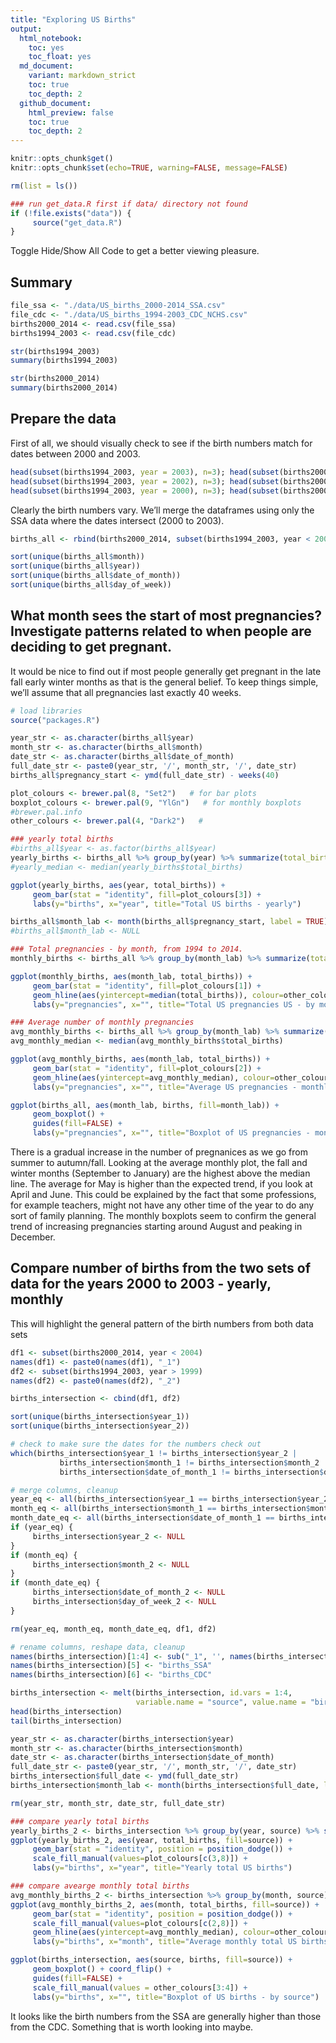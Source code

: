 ```yaml
---
title: "Exploring US Births"
output:
  html_notebook:
    toc: yes
    toc_float: yes
  md_document:
    variant: markdown_strict
    toc: true
    toc_depth: 2
  github_document:
    html_preview: false
    toc: true
    toc_depth: 2
---
```


```r

knitr::opts_chunk$get()
knitr::opts_chunk$set(echo=TRUE, warning=FALSE, message=FALSE)

rm(list = ls())

### run get_data.R first if data/ directory not found
if (!file.exists("data")) { 
     source("get_data.R")
}
```


Toggle Hide/Show All Code to get a better viewing pleasure.

## Summary

```r
file_ssa <- "./data/US_births_2000-2014_SSA.csv"
file_cdc <- "./data/US_births_1994-2003_CDC_NCHS.csv"
births2000_2014 <- read.csv(file_ssa)
births1994_2003 <- read.csv(file_cdc)
```

```r
str(births1994_2003)
summary(births1994_2003)
```

```r
str(births2000_2014)
summary(births2000_2014)
```


## Prepare the data

First of all, we should visually check to see if the birth numbers match for dates between 2000 and 2003.
```r
head(subset(births1994_2003, year = 2003), n=3); head(subset(births2000_2014, year = 2003), n=3)
head(subset(births1994_2003, year = 2002), n=3); head(subset(births2000_2014, year = 2002), n=3)
head(subset(births1994_2003, year = 2000), n=3); head(subset(births2000_2014, year = 2000), n=3)
```

Clearly the birth numbers vary. We'll merge the dataframes using only the SSA data where the dates intersect (2000 to 2003).

```r
births_all <- rbind(births2000_2014, subset(births1994_2003, year < 2000))
```

```r
sort(unique(births_all$month))
sort(unique(births_all$year))
sort(unique(births_all$date_of_month))
sort(unique(births_all$day_of_week))
```


## What month sees the start of most pregnancies? Investigate patterns related to when people are deciding to get pregnant.

It would be nice to find out if most people generally get pregnant in the late fall early winter months as that is the general belief. To keep things simple, we'll assume that all pregnancies last exactly 40 weeks.

```r
# load libraries
source("packages.R")

year_str <- as.character(births_all$year)
month_str <- as.character(births_all$month)
date_str <- as.character(births_all$date_of_month)
full_date_str <- paste0(year_str, '/', month_str, '/', date_str)
births_all$pregnancy_start <- ymd(full_date_str) - weeks(40)

plot_colours <- brewer.pal(8, "Set2")   # for bar plots
boxplot_colours <- brewer.pal(9, "YlGn")   # for monthly boxplots
#brewer.pal.info
other_colours <- brewer.pal(4, "Dark2")   #
```

```r
### yearly total births
#births_all$year <- as.factor(births_all$year)
yearly_births <- births_all %>% group_by(year) %>% summarize(total_births = sum(births))
#yearly_median <- median(yearly_births$total_births)

ggplot(yearly_births, aes(year, total_births)) +
     geom_bar(stat = "identity", fill=plot_colours[3]) + 
     labs(y="births", x="year", title="Total US births - yearly")
```

```r
births_all$month_lab <- month(births_all$pregnancy_start, label = TRUE)
#births_all$month_lab <- NULL

### Total pregnancies - by month, from 1994 to 2014.
monthly_births <- births_all %>% group_by(month_lab) %>% summarize(total_births = sum(births))

ggplot(monthly_births, aes(month_lab, total_births)) +
     geom_bar(stat = "identity", fill=plot_colours[1]) + 
     geom_hline(aes(yintercept=median(total_births)), colour=other_colours[2]) +   # median line
     labs(y="pregnancies", x="", title="Total US pregnancies US - by month")

### Average number of monthly pregnancies
avg_monthly_births <- births_all %>% group_by(month_lab) %>% summarize(total_births = mean(births))
avg_monthly_median <- median(avg_monthly_births$total_births)

ggplot(avg_monthly_births, aes(month_lab, total_births)) +
     geom_bar(stat = "identity", fill=plot_colours[2]) + 
     geom_hline(aes(yintercept=avg_monthly_median), colour=other_colours[1]) +   # median line
     labs(y="pregnancies", x="", title="Average US pregnancies - monthly")
```

```r
ggplot(births_all, aes(month_lab, births, fill=month_lab)) +
     geom_boxplot() +
     guides(fill=FALSE) +
     labs(y="pregnancies", x="", title="Boxplot of US pregnancies - monthly")
```


There is a gradual increase in the number of pregnanices as we go from summer to autumn/fall. Looking at the average monthly plot, the fall and winter months (September to January) are the highest above the median line. The average for May is higher than the expected trend, if you look at April and June. This could be explained by the fact that some professions, for example teachers, might not have any other time of the year to do any sort of family planning.
The monthly boxplots seem to confirm the general trend of increasing pregnancies starting around August and peaking in December.


## Compare number of births from the two sets of data for the years 2000 to 2003 - yearly, monthly

This will highlight the general pattern of the birth numbers from both data sets
```r
df1 <- subset(births2000_2014, year < 2004)
names(df1) <- paste0(names(df1), "_1")
df2 <- subset(births1994_2003, year > 1999)
names(df2) <- paste0(names(df2), "_2")

births_intersection <- cbind(df1, df2)   
```

```r
sort(unique(births_intersection$year_1))
sort(unique(births_intersection$year_2))

# check to make sure the dates for the numbers check out
which(births_intersection$year_1 != births_intersection$year_2 | 
           births_intersection$month_1 != births_intersection$month_2 | 
           births_intersection$date_of_month_1 != births_intersection$date_of_month_2)
```

```r
# merge columns, cleanup
year_eq <- all(births_intersection$year_1 == births_intersection$year_2)
month_eq <- all(births_intersection$month_1 == births_intersection$month_2)
month_date_eq <- all(births_intersection$date_of_month_1 == births_intersection$date_of_month_2)
if (year_eq) {
     births_intersection$year_2 <- NULL
}
if (month_eq) {
     births_intersection$month_2 <- NULL
}
if (month_date_eq) {
     births_intersection$date_of_month_2 <- NULL
     births_intersection$day_of_week_2 <- NULL
}

rm(year_eq, month_eq, month_date_eq, df1, df2)

# rename columns, reshape data, cleanup
names(births_intersection)[1:4] <- sub("_1", '', names(births_intersection)[1:4])
names(births_intersection)[5] <- "births_SSA"
names(births_intersection)[6] <- "births_CDC"

births_intersection <- melt(births_intersection, id.vars = 1:4, 
                            variable.name = "source", value.name = "births")
head(births_intersection)
tail(births_intersection)

year_str <- as.character(births_intersection$year)
month_str <- as.character(births_intersection$month)
date_str <- as.character(births_intersection$date_of_month)
full_date_str <- paste0(year_str, '/', month_str, '/', date_str)
births_intersection$full_date <- ymd(full_date_str)
births_intersection$month_lab <- month(births_intersection$full_date, label = TRUE)

rm(year_str, month_str, date_str, full_date_str)
```


```r
### compare yearly total births
yearly_births_2 <- births_intersection %>% group_by(year, source) %>% summarize(total_births = sum(births))
ggplot(yearly_births_2, aes(year, total_births, fill=source)) +
     geom_bar(stat = "identity", position = position_dodge()) + 
     scale_fill_manual(values=plot_colours[c(3,8)]) +
     labs(y="births", x="year", title="Yearly total US births")

### compare avearge monthly total births
avg_monthly_births_2 <- births_intersection %>% group_by(month, source) %>% summarize(total_births = mean(births))
ggplot(avg_monthly_births_2, aes(month, total_births, fill=source)) +
     geom_bar(stat = "identity", position = position_dodge()) + 
     scale_fill_manual(values=plot_colours[c(2,8)]) +
     geom_hline(aes(yintercept=avg_monthly_median), colour=other_colours[4]) +   # median line
     labs(y="births", x="month", title="Average monthly total US births")
```

```r
ggplot(births_intersection, aes(source, births, fill=source)) +
     geom_boxplot() + coord_flip() +
     guides(fill=FALSE) +
     scale_fill_manual(values = other_colours[3:4]) +
     labs(y="births", x="", title="Boxplot of US births - by source")
```

It looks like the birth numbers from the SSA are generally higher than those from the CDC. Something that is worth looking into maybe.


